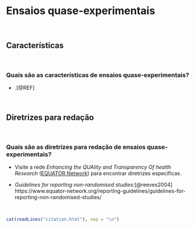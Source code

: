 # **Ensaios quase-experimentais** {#ensaio-quase-experimental}

<br>

## Características

<br>

### Quais são as características de ensaios quase-experimentais?

-   .[@REF]

<br>

## Diretrizes para redação

<br>

### Quais são as diretrizes para redação de ensaios quase-experimentais?

-   Visite a rede *Enhancing the QUAlity and Transparency Of health Research* ([EQUATOR Network](https://www.equator-network.org/)) para encontrar diretrizes específicas.

-   *Guidelines for reporting non-randomised studies*:[@reeves2004] https://www.equator-network.org/reporting-guidelines/guidelines-for-reporting-non-randomised-studies/

<br>

```r
cat(readLines("citation.html"), sep = "\n")
```

<br>
